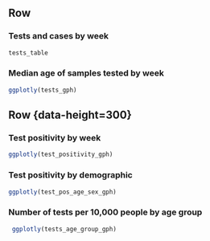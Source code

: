 
Row {data-height=700}
-------------------------------------

### Tests and cases by week

```r
tests_table
```

### Median age of samples tested by week

```r
ggplotly(tests_gph)
```


Row {data-height=300} {.tabset}
-------------------------------------

### Test positivity by week

```r
ggplotly(test_positivity_gph)
```

### Test positivity by demographic

```r
ggplotly(test_pos_age_sex_gph)
```

### Number of tests per 10,000 people by age group

```r
 ggplotly(tests_age_group_gph)
```

